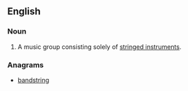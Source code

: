 ==English==

===Noun===
{{en-noun|head=[[string]] [[band]]}}

# {{context|music|lang=en}} A music group consisting solely of [[stringed instrument]]s.

===Anagrams===
* [[bandstring#English|bandstring]]
